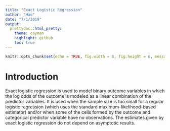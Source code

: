 ```yaml
---
title: "Exact Logistic Regression"
author: "Hao"
date: "7/1/2019"
output: 
  prettydoc::html_pretty:
    theme: cayman
    highlight: github
    toc: true
---
```


```r
knitr::opts_chunk$set(echo = TRUE, fig.width = 8, fig.height = 6, message = F, warning = F)
```

# **Introduction**

Exact logistic regression is used to model binary outcome variables in which the log odds of the outcome is modeled as a linear combination of the predictor variables. It is used when the sample size is too small for a regular logistic regression (which uses the standard maximum-likelihood-based estimator) and/or when some of the cells formed by the outcome and categorical predictor variable have no observations. The estimates given by exact logistic regression do not depend on asymptotic results.